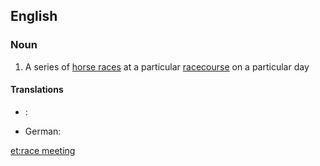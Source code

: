 ==English==

===Noun===
{{en-noun|head=[[race]] [[meeting]]}}

# A series of [[horse race]]s at a particular [[racecourse]] on a particular day

====Translations====
{{trans-top|a series of horse races at a particular racecourse on a particular day}}
* {{ttbc|fr}}: {{t|fr|[[réunion]] [[de]] [[courses]]|f}}<!-- was: "[[réunion]] {{f}} [[de courses]] {{f-p}}" -->
{{trans-mid}}
* German: {{t|de|Rennveranstaltung|f}}
{{trans-bottom}}

[[et:race meeting]]